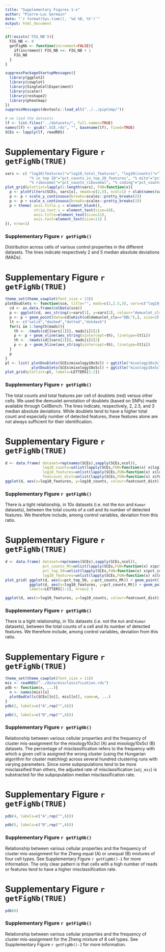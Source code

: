 ```yaml
---
title: "Supplementary Figures 1-x"
author: "Pierre-Luc Germain"
date: "`r format(Sys.time(), '%d %B, %Y')`"
output: html_document
---
```


```r
if(!exists('FIG_NB')){
  FIG_NB <- 0
  getFigNb <- function(increment=FALSE){
    if(increment) FIG_NB <<- FIG_NB + 1
    FIG_NB
  }
}
```

```r
suppressPackageStartupMessages({
  library(ggplot2)
  library(cowplot)
  library(SingleCellExperiment)
  library(scater)
  library(reshape2)
  library(pheatmap)
})
suppressMessages(devtools::load_all("../../pipComp/"))

# we load the datasets
lf <- list.files("../datasets/", full.names=TRUE)
names(lf) <- gsub(".SCE.rds", "", basename(lf), fixed=TRUE)
SCEs <- lapply(lf, readRDS)
```

# Supplementary Figure `r getFigNb(TRUE)`

```r
vars <- c( "log10(features)"="log10_total_features", "log10(counts)"="log10_total_counts", 
           "% in top 20"="pct_counts_in_top_20_features", "% mito"="pct_counts_Mt", 
           "% ribosomal"="pct_counts_ribosomal", "% coding"="pct_counts_coding" )
plot_grid(plotlist=lapply(1:length(vars), FUN=function(x){ 
  p <- plotFilters(SCEs, vars[x], nmads=c(2,5), ncol=1) + xlab(names(vars)[x])
  p <- p + scale_y_continuous(breaks=scales::pretty_breaks(2))
  p <- p + scale_x_continuous(breaks=scales::pretty_breaks(3))
  p + theme( axis.title.y = element_blank(), 
             strip.text.x = element_text(size=10),
             axis.title=element_text(size=11),
             axis.text=element_text(size=11) )
}), nrow=1)
```



### Supplementary Figure `r getFigNb()`
Distribution across cells of various control properties in the different datasets. The 
lines indicate respectively 2 and 5 median absolute deviations (MADs).

\newpage


# Supplementary Figure `r getFigNb(TRUE)`

```r
theme_set(theme_cowplot(font_size = 13))
plotDoublets <- function(sce, title="", mads=c(2,2.5,3), vars=c("log10_total_features", "log10_total_counts")){
  cd <- as.data.frame(colData(sce))
  p <- ggplot(cd, aes_string(x=vars[1], y=vars[2], colour="demuxlet_cls")) + geom_point() + theme(legend.position="none")
  p <- p + geom_point(data=cd[which(cd$demuxlet_cls=="DBL"),], size=3)
  lt <- c("solid","dashed","dotted","dotdash")
  for(i in 1:length(mads)){
    th <- .tmads(cd[[vars[1]]], mads[i])[2]
    p <- p + geom_vline(aes_string(xintercept=th), linetype=lt[i])
    th <- .tmads(cd[[vars[2]]], mads[i])[2]
    p <- p + geom_hline(aes_string(yintercept=th), linetype=lt[i])
  }
  p  
}
pl <- list( plotDoublets(SCEs$mixology10x3cl) + ggtitle("mixology10x3cl"),
            plotDoublets(SCEs$mixology10x5cl) + ggtitle("mixology10x5cl") )
plot_grid(plotlist=pl, labels=LETTERS[1:2])
```



### Supplementary Figure `r getFigNb()`
The total counts and total features per cell of doublets (red) versus other cells. We used the demuxlet annotation of doublets (based on SNPs) made available through CellBench. The lines indicate, respectively, 2, 2.5, and 3 median absolute deviations. While doublets tend to have a higher total count and especially number of detected features, these features alone are not always sufficient for their identification.


\newpage

# Supplementary Figure `r getFigNb(TRUE)`

```r
d <- data.frame( dataset=rep(names(SCEs),sapply(SCEs,ncol)), 
                 log10_counts=unlist(lapply(SCEs,FUN=function(x) x$log10_total_counts)),
                 log10_features=unlist(lapply(SCEs,FUN=function(x) x$log10_total_features)),
                 featcount_dist=unlist(lapply(SCEs,FUN=function(x) x$featcount_dist)))
ggplot(d, aes(x=log10_features, y=log10_counts, colour=featcount_dist)) + geom_point() + facet_wrap(~dataset, scale="free") + scale_colour_gradient2(limits=c(-0.2,0.2))
```



### Supplementary Figure `r getFigNb()`
There is a tight relationship, in 10x datasets (i.e. not the `Koh` and `Kumar` datasets), between the total counts of a cell and its number of detected features. We therefore include, among control variables, deviation from this ratio.

\newpage
# Supplementary Figure `r getFigNb(TRUE)`

```r
d <- data.frame( dataset=rep(names(SCEs),sapply(SCEs,ncol)), 
                 pct_counts_Mt=unlist(lapply(SCEs,FUN=function(x) x$pct_counts_Mt)),
                 pct_top_50=unlist(lapply(SCEs,FUN=function(x) x$pct_counts_in_top_50_features)),
                 log10_features=unlist(lapply(SCEs,FUN=function(x) x$log10_total_features)))
plot_grid( ggplot(d, aes(x=pct_top_50, y=pct_counts_Mt)) + geom_point() + facet_wrap(~dataset, scale="free") + geom_density_2d(),
           ggplot(d, aes(x=log10_features, y=pct_counts_Mt)) + geom_point() + facet_wrap(~dataset, scale="free") + geom_density_2d(),
           labels=LETTERS[1:2], nrow=2 )

ggplot(d, aes(x=log10_features, y=log10_counts, colour=featcount_dist)) + geom_point() + facet_wrap(~dataset, scale="free") + scale_colour_gradient2(limits=c(-0.2,0.2))
```



### Supplementary Figure `r getFigNb()`
There is a tight relationship, in 10x datasets (i.e. not the `Koh` and `Kumar` datasets), between the total counts of a cell and its number of detected features. We therefore include, among control variables, deviation from this ratio.

\newpage


# Supplementary Figure `r getFigNb(TRUE)`

```r
theme_set(theme_cowplot(font_size = 11))
mis <- readRDS("../data/misclassification.rds")
pdb <- function(x, ...){
  n <- names(mis)[x]
  plotBadCells(SCEs[[n]], mis[[n]], name=n, ...)
}
pdb(2, labels=c("A",rep("",6)))
```
\vfill
```r
pdb(3, labels=c("B",rep("",6)))
```



### Supplementary Figure `r getFigNb()`
Relationship between various cellular properties and the frequency of cluster mis-assignment for the mixology10x3cl (A) and mixology10x5cl (B) datasets. The percentage of misclassification refers to the frequency with which a given cell is assigned the wrong cluster (using the Hungarian algorithm for cluster matching) across several hundred clustering runs with varying parameters. Since some subpopulations tend to be more misclassified than others, the adjusted rate of misclassification (`adj_mis`) is substracted for the subpopulation median misclassification rate.

\newpage

# Supplementary Figure `r getFigNb(TRUE)`

```r
pdb(4, labels=c("A",rep("",6)))
```
\vfill
```r
pdb(5, labels=c("B",rep("",6)))
```



### Supplementary Figure `r getFigNb()`
Relationship between various cellular properties and the frequency of cluster mis-assignment for the Zheng equal (A) or unequal (B) mixtures of four cell types. See Supplementary Figure `r getFigNb()-1` for more information. The only clear pattern is that cells with a high number of reads or features tend to have a higher misclassification rate.

\newpage

# Supplementary Figure `r getFigNb(TRUE)`

```r
pdb(6)
```



### Supplementary Figure `r getFigNb()`
Relationship between various cellular properties and the frequency of cluster mis-assignment for the Zheng mixture of 8 cell types. See Supplementary Figure `r getFigNb()-2` for more information.

\newpage

